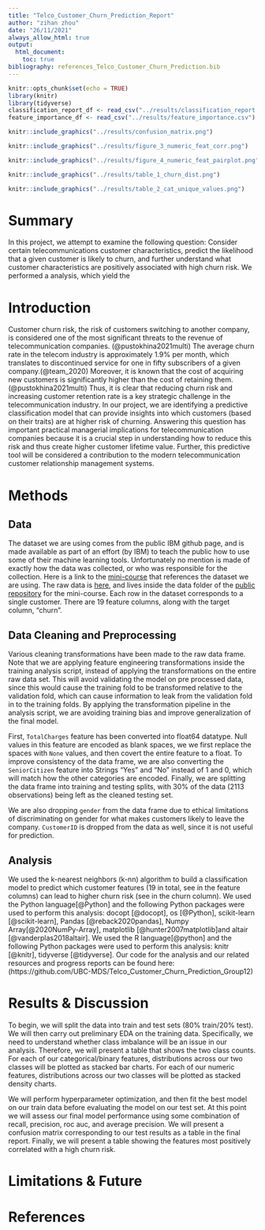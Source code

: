 ```yaml
---
title: "Telco_Customer_Churn_Prediction_Report"
author: "zihan zhou"
date: "26/11/2021"
always_allow_html: true
output: 
  html_document:
    toc: true
bibliography: references_Telco_Customer_Churn_Prediction.bib
---
```

```r
knitr::opts_chunk$set(echo = TRUE)
library(knitr)
library(tidyverse)
classification_report_df <- read_csv("../results/classification_report.csv")
feature_importance_df <- read_csv("../results/feature_importance.csv")
```


```r
knitr::include_graphics("../results/confusion_matrix.png")
```
```r
knitr::include_graphics("../results/figure_3_numeric_feat_corr.png")
```
```r
knitr::include_graphics("../results/figure_4_numeric_feat_pairplot.png")
```
```r
knitr::include_graphics("../results/table_1_churn_dist.png")
```
```r
knitr::include_graphics("../results/table_2_cat_unique_values.png")
```



# Summary

In this project, we attempt to examine the following question: Consider certain telecommunications customer characteristics, predict the likelihood that a given customer is likely to churn, and further understand what customer characteristics are positively associated with high churn risk. We performed a analysis, which yield the 

# Introduction

Customer churn risk, the risk of customers switching to another company, is considered one of the most significant threats to the revenue of telecommunication companies. (@pustokhina2021multi) The average churn rate in the telecom industry is approximately 1.9% per month, which translates to discontinued service for one in fifty subscribers of a given company.(@team_2020) Moreover, it is known that the cost of acquiring new customers is significantly higher than the cost of retaining them. (@pustokhina2021multi) Thus, it is clear that reducing churn risk and increasing customer retention rate is a key strategic challenge in the telecommunication industry.
In our project, we are identifying a predictive classification model that can provide insights into which customers (based on their traits) are at higher risk of churning. Answering this question has important practical managerial implications for telecommunication companies because it is a crucial step in understanding how to reduce this risk and thus create higher customer lifetime value. Further, this predictive tool will be considered a contribution to the modern telecommunication customer relationship management systems.

# Methods

## Data
The dataset we are using comes from the public IBM github page, and is made available as part of an effort (by IBM) to teach the public how to use some of their machine learning tools. Unfortunately no mention is made of exactly how the data was collected, or who was responsible for the collection. Here is a link to the [mini-course](https://developer.ibm.com/patterns/predict-customer-churn-using-watson-studio-and-jupyter-notebooks/) that references the dataset we are using. The raw data is [here](https://raw.githubusercontent.com/IBM/telco-customer-churn-on-icp4d/master/data/Telco-Customer-Churn.csv), and lives inside the data folder of the [public repository](https://github.com/IBM/telco-customer-churn-on-icp4d) for the mini-course. Each row in the dataset corresponds to a single customer. There are 19 feature columns, along with the target column, “churn”. 

## Data Cleaning and Preprocessing

Various cleaning transformations have been made to the raw data frame. Note that we are applying feature engineering transformations inside the training analysis script, instead of applying the transformations on the entire raw data set. This will avoid validating the model on pre processed data, since this would cause the training fold to be transformed relative to the validation fold, which can cause information to leak from the validation fold in to the training folds. By applying the transformation pipeline in the analysis script, we are avoiding training bias and improve generalization of the final model.

First, `TotalCharges` feature has been converted into float64 datatype. Null values in this feature are encoded as blank spaces, we we first replace the spaces with `None` values, and then covert the entire feature to a float. To improve consistency of the data frame, we are also converting the `SeniorCitizen` feature into Strings "Yes" and "No" instead of 1 and 0, which will match how the other categories are encoded. Finally, we are splitting the data frame into training and testing splits, with 30% of the data (2113 observations) being left as the cleaned testing set.

We are also dropping `gender` from the data frame due to ethical limitations of discriminating on gender for what makes customers likely to leave the company. `CustomerID` is dropped from the data as well, since it is not useful for prediction.

## Analysis
We used the  k-nearest neighbors (k-nn) algorithm to build a classification model to predict which customer features (19 in total, see in the feature columns) can lead to higher churn risk (see in the churn column). We used the Python language[@Python] and the following Python packages were used to perform this analysis: docopt [@docopt], os [@Python], scikit-learn [@scikit-learn], Pandas [@reback2020pandas], Numpy Array[@2020NumPy-Array], matplotlib [@hunter2007matplotlib]and altair [@vanderplas2018altair]. We used the R language[@python] and the following Python packages were used to perform this analysis: knitr [@knitr], tidyverse [@tidyverse]. Our code for the analysis and our related resources and progress reports can be found here: (https://github.com/UBC-MDS/Telco_Customer_Churn_Prediction_Group12)


# Results & Discussion
To begin, we will split the data into train and test sets (80% train/20% test). We will then carry out preliminary EDA on the training data. Specifically, we need to understand whether class imbalance will be an issue in our analysis. Therefore, we will present a table that shows the two class counts. For each of our categorical/binary features, distributions across our two classes will be plotted as stacked bar charts. For each of our numeric features, distributions across our two classes will be plotted as stacked density charts.

We will perform hyperparameter optimization, and then fit the best model on our train data before evaluating the model on our test set. At this point we will assess our final model performance using some combination of recall, precision, roc auc, and average precision. We will present a confusion matrix corresponding to our test results as a table in the final report. Finally, we will present a table showing the features most positively correlated with a high churn risk.


# Limitations & Future



# References

